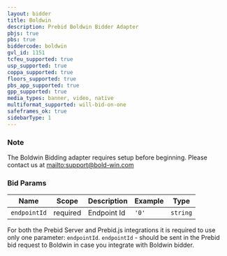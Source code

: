 ```yaml
---
layout: bidder
title: Boldwin
description: Prebid Boldwin Bidder Adapter
pbjs: true
pbs: true
biddercode: boldwin
gvl_id: 1151
tcfeu_supported: true
usp_supported: true
coppa_supported: true
floors_supported: true
pbs_app_supported: true
gpp_supported: true
media_types: banner, video, native
multiformat_supported: will-bid-on-one
safeframes_ok: true
sidebarType: 1
---
```


### Note

The Boldwin Bidding adapter requires setup before beginning. Please contact us at [mailto:support@bold-win.com](support@bold-win.com)

### Bid Params


| Name          | Scope    | Description           | Example   | Type      |
|---------------|----------|-----------------------|-----------|-----------|
| `endpointId`  | required | Endpoint Id | `'0'`        | `string` |

For both the Prebid Server and Prebid.js integrations it is required to use only one parameter: `endpointId`.
`endpointId` - should be sent in the Prebid bid request to Boldwin in case you integrate with Boldwin bidder.
